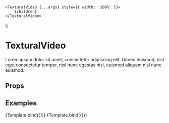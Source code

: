 
<Meta title="UI/TexturalVideo" component={TexturalVideo} />

    <TexturalVideo {...args} style={{ width: '100%' }}>
        {children}
    </TexturalVideo>
);

# TexturalVideo

Lorem ipsum dolor sit amet, consectetur adipiscing elit. Donec euismod, nisl eget consectetur tempor, nisl nunc egestas nisi, euismod aliquam nisl nunc euismod.

## Props

<ArgsTable story="Default" />

## Examples

<Canvas>
    <Story
        name="Default"
        args={{
            mp4: 'https://videos.ctfassets.net/j8tkpy1gjhi5/4YWtNzFROCQBTLFmgt0GtC/46b15d9fbb9a6f5af12819461a37bfc9/Tillamook_Desktop_v7.mp4',
            webm: 'https://videos.ctfassets.net/j8tkpy1gjhi5/3vr3eDCt4firB4lb5snVrc/c55eb5261efbe9cf0f8489e5aa4b5ab4/Tillamook_Desktop_v7.webm',
        }}
    >
        {Template.bind({})}
    </Story>
    <Story
        name="Transparent"
        args={{
            isTransparent: true,
            mp4: 'https://happiest.madeinhaus.com/videos/laughs.mp4',
            webm: 'https://happiest.madeinhaus.com/videos/laughs.webm',
        }}
    >
        {Template.bind({})}
    </Story>
</Canvas>
